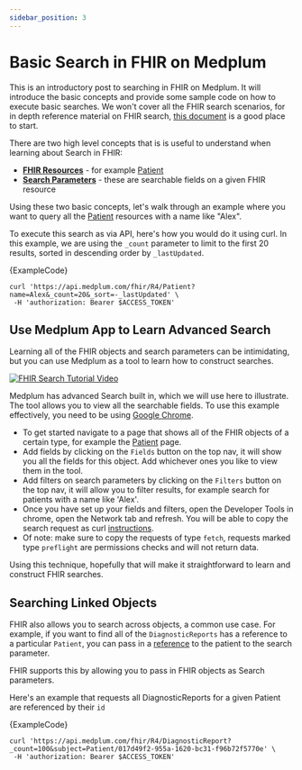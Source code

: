 ```yaml
---
sidebar_position: 3
---
```



# Basic Search in FHIR on Medplum

This is an introductory post to searching in FHIR on Medplum.
It will introduce the basic concepts and provide some sample code on how to execute basic searches.
We won't cover all the FHIR search scenarios, for in depth reference material on FHIR search, [this document](https://www.hl7.org/fhir/search.html) is a good place to start.

There are two high level concepts that is is useful to understand when learning about Search in FHIR:

- [**FHIR Resources**](/docs/fhir-basics#resources) - for example [Patient](/docs/api/fhir/resources/patient)
- [**Search Parameters**](/docs/fhir-basics#search-parameters-querying-resources) - these are searchable fields on a given FHIR resource

Using these two basic concepts, let's walk through an example where you want to query all the [Patient](/docs/api/fhir/resources/patient)
resources with a name like "Alex".

To execute this search as via API, here's how you would do it using curl.
In this example, we are using the `_count` parameter to limit to the first 20 results, sorted in descending order by `_lastUpdated`.

<BrowserOnlyTabs groupId="language">
  <TabItem value="ts" label="Typescript">
    <MedplumCodeBlock language='ts' selectBlocks='search-patients'>
      {ExampleCode}
    </MedplumCodeBlock>
  </TabItem>
  <TabItem value="curl" label="cURL">

```curl
curl 'https://api.medplum.com/fhir/R4/Patient?name=Alex&_count=20&_sort=-_lastUpdated' \
 -H 'authorization: Bearer $ACCESS_TOKEN'
```

  </TabItem>
</BrowserOnlyTabs>

## Use Medplum App to Learn Advanced Search

Learning all of the FHIR objects and search parameters can be intimidating, but you can use Medplum as a tool to learn how to construct searches.

[![FHIR Search Tutorial Video](https://img.youtube.com/vi/0aneLa_S-PY/0.jpg)](https://www.youtube.com/watch?v=0aneLa_S-PY)

Medplum has advanced Search built in, which we will use here to illustrate. The tool allows you to view all the searchable fields. To use this example effectively, you need to be using [Google Chrome](https://www.google.com/chrome/).

- To get started navigate to a page that shows all of the FHIR objects of a certain type, for example the [Patient](https://app.medplum.com/Patient) page.
- Add fields by clicking on the `Fields` button on the top nav, it will show you all the fields for this object. Add whichever ones you like to view them in the tool.
- Add filters on search parameters by clicking on the `Filters` button on the top nav, it will allow you to filter results, for example search for patients with a name like 'Alex'.
- Once you have set up your fields and filters, open the Developer Tools in chrome, open the Network tab and refresh. You will be able to copy the search request as curl [instructions](https://everything.curl.dev/usingcurl/copyas).
- Of note: make sure to copy the requests of type `fetch`, requests marked type `preflight` are permissions checks and will not return data.

Using this technique, hopefully that will make it straightforward to learn and construct FHIR searches.

## Searching Linked Objects

FHIR also allows you to search across objects, a common use case. For example, if you want to find all of the `DiagnosticReports` has a reference to a particular `Patient`, you can pass in a [reference](/docs/fhir-basics#references-linking-resources) to the patient to the search parameter.

FHIR supports this by allowing you to pass in FHIR objects as Search parameters.

Here's an example that requests all DiagnosticReports for a given Patient are referenced by their `id`

<BrowserOnlyTabs groupId="language">
  <TabItem value="ts" label="Typescript">
    <MedplumCodeBlock language='ts' selectBlocks='search-reports'>
      {ExampleCode}
    </MedplumCodeBlock>
  </TabItem>
  <TabItem value="curl" label="cURL">

```curl
curl 'https://api.medplum.com/fhir/R4/DiagnosticReport?_count=100&subject=Patient/017d49f2-955a-1620-bc31-f96b72f5770e' \
 -H 'authorization: Bearer $ACCESS_TOKEN'
```

  </TabItem>
</BrowserOnlyTabs>
